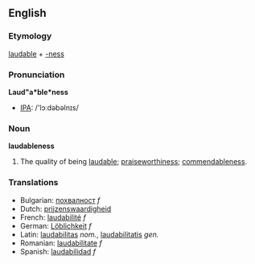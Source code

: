 ==English==

===Etymology===
[[laudable]] + [[-ness]]
===Pronunciation===
'''Laud"a*ble*ness'''
*[[IPA]]: /'lɔːdəbəlnɪs/

===Noun===
'''laudableness'''

#The quality of being [[laudable]]; [[praiseworthiness]]; [[commendableness]].
===Translations===
*Bulgarian: [[похвалност]] ''f''
*Dutch: [[prijzenswaardigheid]]
*French: [[laudabilité]] ''f''
*German: [[Löblichkeit]] ''f''
*Latin: [[laudabilitas]] ''nom.'', [[laudabilitatis]] ''gen.''
*Romanian: [[laudabilitate]] ''f''
*Spanish: [[laudabilidad]] ''f''